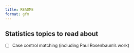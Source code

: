 ```yaml
---
title: README
format: gfm
---
```


## Statistics topics to read about

- [ ] Case control matching (including Paul Rosenbaum's work)


